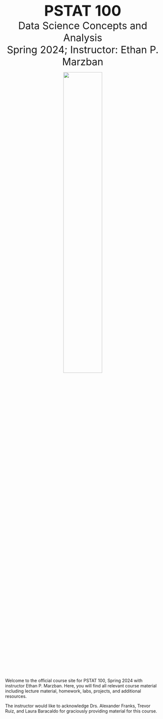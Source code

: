 :::{style="text-align:center"}


[**PSTAT 100**]{style="font-size:3rem"} \
[Data Science Concepts and Analysis]{style="font-size:2rem"} \
[Spring 2024; Instructor: Ethan P. Marzban]{style="font-size:2rem"}

![](Images/Logos_Icons/hex_second_pass.svg){width="50%"}

:::

Welcome to the official course site for PSTAT 100, Spring 2024 with instructor Ethan P. Marzban. Here, you will find all relevant course material including lecture material, homework, labs, projects, and additional resources.

The instructor would like to acknowledge Drs. Alexander Franks, Trevor Ruiz, and Laura Baracaldo for graciously providing material for this course.